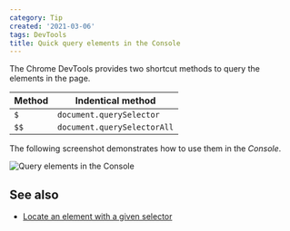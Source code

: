 ```yaml
---
category: Tip
created: '2021-03-06'
tags: DevTools
title: Quick query elements in the Console
---
```


The Chrome DevTools provides two shortcut methods to query the elements in the page.

| Method | Indentical method           |
| ------ | --------------------------- |
| `$`    | `document.querySelector`    |
| `$$`   | `document.querySelectorAll` |

The following screenshot demonstrates how to use them in the _Console_.

![Query elements in the Console](/assets/tips/query-selector-shortcuts.png)

## See also

-   [Locate an element with a given selector](https://phuoc.ng/collection/tips/locate-an-element-with-a-given-selector/)
